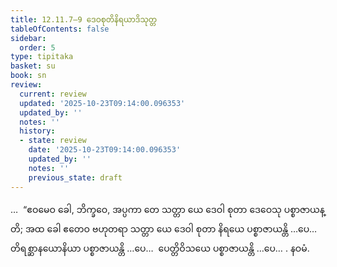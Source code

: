 ```yaml
---
title: 12.11.7–9 ဒေဝစုတိနိရယာဒိသုတ္တ
tableOfContents: false
sidebar:
  order: 5
type: tipitaka
basket: su
book: sn
review:
  current: review
  updated: '2025-10-23T09:14:00.096353'
  updated_by: ''
  notes: ''
  history:
  - state: review
    date: '2025-10-23T09:14:00.096353'
    updated_by: ''
    notes: ''
    previous_state: draft
---
```



<ReviewStatus review={frontmatter.review} showDetails={true} />

<HypothesisAnnotation frontmatter={frontmatter} />

<DynamicBreadcrumb />

<Division number="1178–1180" book="sn" e="ch" v="18">

<Paragraph number="2529" book="sn">
…  “ဧဝမေဝ ခေါ, ဘိက္ခဝေ, အပ္ပကာ တေ သတ္တာ ယေ ဒေဝါ စုတာ ဒေဝေသု ပစ္စာဇာယန္တိ; အထ ခေါ ဧတေဝ ဗဟုတရာ သတ္တာ ယေ ဒေဝါ စုတာ နိရယေ ပစ္စာဇာယန္တိ …ပေ…  တိရစ္ဆာနယောနိယာ ပစ္စာဇာယန္တိ …ပေ…  ပေတ္တိဝိသယေ ပစ္စာဇာယန္တိ …ပေ… .

</Paragraph>
</Division>

<Paragraph number="2530" type="center" book="sn">
နဝမံ.
</Paragraph>